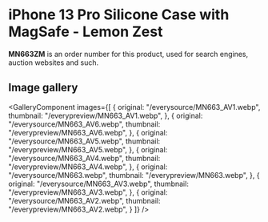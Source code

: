 
# iPhone 13 Pro Silicone Case with MagSafe - Lemon Zest

<Callout type='info' emoji='👉🏻'>**MN663ZM** is an order number for this product, used for search engines, auction websites and such.</Callout>

## Image gallery

<GalleryComponent
    images={[
      {
        original: "/everysource/MN663_AV1.webp",
        thumbnail: "/everypreview/MN663_AV1.webp",
      },
      {
        original: "/everysource/MN663_AV6.webp",
        thumbnail: "/everypreview/MN663_AV6.webp",
      },
      {
        original: "/everysource/MN663_AV5.webp",
        thumbnail: "/everypreview/MN663_AV5.webp",
      },
      {
        original: "/everysource/MN663_AV4.webp",
        thumbnail: "/everypreview/MN663_AV4.webp",
      },
      {
        original: "/everysource/MN663.webp",
        thumbnail: "/everypreview/MN663.webp",
      },
      {
        original: "/everysource/MN663_AV3.webp",
        thumbnail: "/everypreview/MN663_AV3.webp",
      },
      {
        original: "/everysource/MN663_AV2.webp",
        thumbnail: "/everypreview/MN663_AV2.webp",
      }
    ]}
  />
